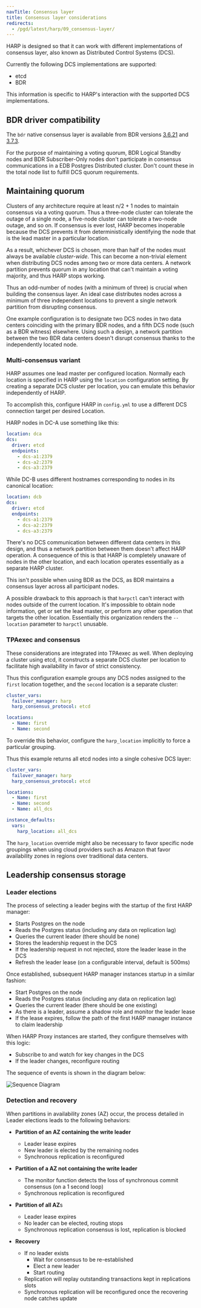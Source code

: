 ```yaml
---
navTitle: Consensus layer
title: Consensus layer considerations
redirects:
  - /pgd/latest/harp/09_consensus-layer/
---
```


HARP is designed so that it can work with different implementations of 
consensus layer, also known as Distributed Control Systems (DCS).

Currently the following DCS implementations are supported:

 - etcd
 - BDR

This information is specific to HARP's interaction with the 
supported DCS implementations.

## BDR driver compatibility

The `bdr` native consensus layer is available from BDR versions 
[3.6.21](/bdr/3.7/release-notes/#bdr-362) 
and [3.7.3](/bdr/3.7/release-notes/#bdr-373).

For the purpose of maintaining a voting quorum, BDR Logical Standby 
nodes and BDR Subscriber-Only nodes don't participate in consensus communications in a EDB Postgres Distributed cluster. Don't count these in the total node list to fulfill DCS quorum requirements.

## Maintaining quorum

Clusters of any architecture require at least n/2 + 1 nodes to maintain 
consensus via a voting quorum. Thus a three-node cluster can tolerate the outage of 
a single node, a five-node cluster can tolerate a two-node outage, and so on. If 
consensus is ever lost, HARP becomes inoperable because the DCS prevents it 
from deterministically identifying the node that is the lead master in a 
particular location.

As a result, whichever DCS is chosen, more than half of the nodes must always 
be available _cluster-wide_. This can become a non-trivial element when 
distributing DCS nodes among two or more data centers. A network partition 
prevents quorum in any location that can't maintain a voting majority, and thus 
HARP stops working.

Thus an odd-number of nodes (with a minimum of three) is crucial when building the 
consensus layer. An ideal case distributes nodes across a minimum of 
three independent locations to prevent a single network partition from 
disrupting consensus.

One example configuration is to designate two DCS nodes in two data centers 
coinciding with the primary BDR nodes, and a fifth DCS node (such as a BDR 
witness) elsewhere. Using such a design, a network partition between the two 
BDR data centers doesn't disrupt consensus thanks to the independently
located node.

### Multi-consensus variant

HARP assumes one lead master per configured location. Normally each 
location is specified in HARP using the `location` configuration setting. 
By creating a separate DCS cluster per location, you can emulate
this behavior independently of HARP.

To accomplish this, configure HARP in `config.yml` to use a different
DCS connection target per desired Location.

HARP nodes in DC-A use something like this:

```yaml
location: dca
dcs:
  driver: etcd
  endpoints:
    - dcs-a1:2379
    - dcs-a2:2379
    - dcs-a3:2379
```

While DC-B uses different hostnames corresponding to nodes in its 
canonical location:

```yaml
location: dcb
dcs:
  driver: etcd
  endpoints:
    - dcs-a1:2379
    - dcs-a2:2379
    - dcs-a3:2379
```

There's no DCS communication between different data centers in this design, 
and thus a network partition between them doesn't affect HARP operation. A 
consequence of this is that HARP is completely unaware of nodes in the other 
location, and each location operates essentially as a separate HARP cluster.

This isn't possible when using BDR as the DCS, as BDR maintains a consensus 
layer across all participant nodes. 

A possible drawback to this approach is that `harpctl` can't interact 
with nodes outside of the current location. It's impossible to obtain 
node information, get or set the lead master, or perform any other operation that 
targets the other location. Essentially this organization renders the 
`--location` parameter to `harpctl` unusable.

### TPAexec and consensus

These considerations are integrated into TPAexec as well. When deploying a
cluster using etcd, it constructs a separate DCS cluster per
location to facilitate high availability in favor of strict consistency.

Thus this configuration example groups any DCS nodes assigned to the `first` location together, and the 
`second` location is a separate cluster:

```yaml
cluster_vars:
  failover_manager: harp
  harp_consensus_protocol: etcd

locations:
  - Name: first
  - Name: second
```

To override this behavior, 
configure the `harp_location` implicitly to force a particular grouping.

Thus this example returns all etcd nodes into a single cohesive DCS layer:

```yaml
cluster_vars:
  failover_manager: harp
  harp_consensus_protocol: etcd

locations:
  - Name: first
  - Name: second
  - Name: all_dcs

instance_defaults:
  vars:
    harp_location: all_dcs
```

The `harp_location` override might also be necessary to favor specific node 
groupings when using cloud providers such as Amazon that favor availability
zones in regions over traditional data centers.

## Leadership consensus storage

### Leader elections

The process of selecting a leader begins with the startup of the first HARP manager:

* Starts Postgres on the node
* Reads the Postgres status (including any data on replication lag)
* Queries the current leader (there should be none)
* Stores the leadership request in the DCS
* If the leadership request in not rejected, store the leader lease in the DCS
* Refresh the leader lease (on a configurable interval, default is 500ms)

Once established, subsequent HARP manager instances startup in a similar fashion:

* Start Postgres on the node
* Reads the Postgres status (including any data on replication lag)
* Queries the current leader (there should be one existing)
* As there is a leader, assume a shadow role and monitor the leader lease
* If the lease expires, follow the path of the first HARP manager instance to claim leadership

When HARP Proxy instances are started, they configure themselves with this logic:

* Subscribe to and watch for key changes in the DCS
* If the leader changes, reconfigure routing

The sequence of events is shown in the diagram below:

![Sequence Diagram](images/HARPsequencediagram.png)

### Detection and recovery

When partitions in availability zones (AZ) occur, the process detailed in Leader elections leads to the following behaviors:

* **Partition of an AZ containing the write leader**
  * Leader lease expires
  * New leader is elected by the remaining nodes
  * Synchronous replication is reconfigured


* **Partition of a AZ not containing the write leader**
  * The monitor function detects the loss of synchronous commit consensus (on a 1 second loop)
  * Synchronous replication is reconfigured


* **Partition of all AZ**s
  * Leader lease expires
  * No leader can be elected, routing stops
  * Synchronous replication consensus is lost, replication is blocked


* **Recovery**
  * If no leader exists
    * Wait for consensus to be re-established
    * Elect a new leader
    * Start routing
  * Replication will replay outstanding transactions kept in replications slots
  * Synchronous replication will be reconfigured once the recovering node catches update


